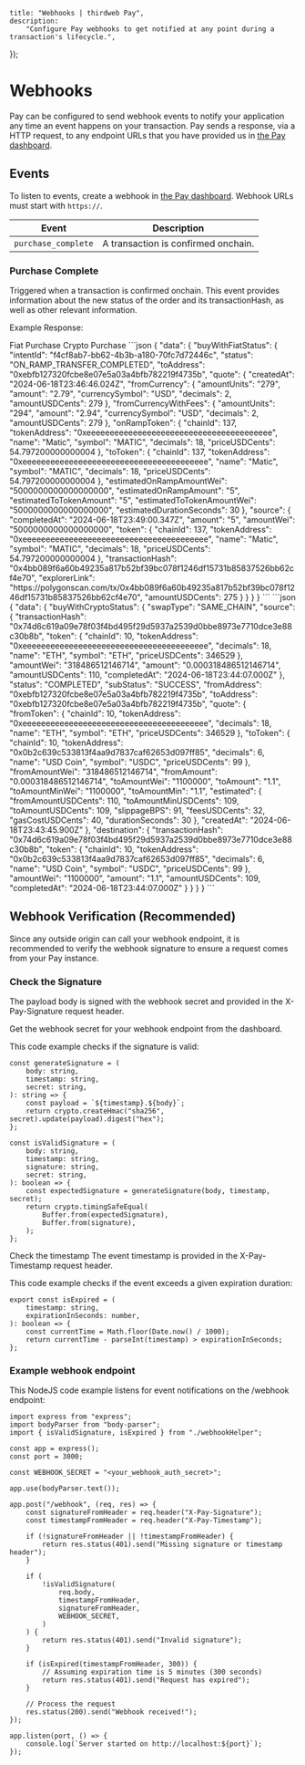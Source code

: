 
	title: "Webhooks | thirdweb Pay",
	description:
		"Configure Pay webhooks to get notified at any point during a transaction's lifecycle.",
});

# Webhooks

Pay can be configured to send webhook events to notify your application any time an event happens on your transaction. Pay sends a response, via a HTTP request, to any endpoint URLs that you have provided us in [the Pay dashboard](https://thirdweb.com/dashboard/connect/pay).

## Events

To listen to events, create a webhook in [the Pay dashboard](https://thirdweb.com/dashboard/connect/pay). Webhook URLs must start with `https://`.

| Event               | Description                         |
| ------------------- | ----------------------------------- |
| `purchase_complete` | A transaction is confirmed onchain. |

### Purchase Complete

Triggered when a transaction is confirmed onchain. This event provides information about the new status of the order and its transactionHash, as well as other relevant information.

Example Response:

<Tabs defaultValue="fiat">

<TabsList>
	<TabsTrigger value="fiat">Fiat Purchase</TabsTrigger>
	<TabsTrigger value="crypto">Crypto Purchase</TabsTrigger>
</TabsList>

<TabsContent value='fiat'>
```json
{
  "data": {
    "buyWithFiatStatus": {
      "intentId": "f4cf8ab7-bb62-4b3b-a180-70fc7d72446c",
      "status": "ON_RAMP_TRANSFER_COMPLETED",
      "toAddress": "0xebfb127320fcbe8e07e5a03a4bfb782219f4735b",
      "quote": {
        "createdAt": "2024-06-18T23:46:46.024Z",
        "fromCurrency": {
          "amountUnits": "279",
          "amount": "2.79",
          "currencySymbol": "USD",
          "decimals": 2,
          "amountUSDCents": 279
        },
        "fromCurrencyWithFees": {
          "amountUnits": "294",
          "amount": "2.94",
          "currencySymbol": "USD",
          "decimals": 2,
          "amountUSDCents": 279
        },
        "onRampToken": {
          "chainId": 137,
          "tokenAddress": "0xeeeeeeeeeeeeeeeeeeeeeeeeeeeeeeeeeeeeeeee",
          "name": "Matic",
          "symbol": "MATIC",
          "decimals": 18,
          "priceUSDCents": 54.797200000000004
        },
        "toToken": {
          "chainId": 137,
          "tokenAddress": "0xeeeeeeeeeeeeeeeeeeeeeeeeeeeeeeeeeeeeeeee",
          "name": "Matic",
          "symbol": "MATIC",
          "decimals": 18,
          "priceUSDCents": 54.797200000000004
        },
        "estimatedOnRampAmountWei": "5000000000000000000",
        "estimatedOnRampAmount": "5",
        "estimatedToTokenAmount": "5",
        "estimatedToTokenAmountWei": "5000000000000000000",
        "estimatedDurationSeconds": 30
      },
      "source": {
        "completedAt": "2024-06-18T23:49:00.347Z",
        "amount": "5",
        "amountWei": "5000000000000000000",
        "token": {
          "chainId": 137,
          "tokenAddress": "0xeeeeeeeeeeeeeeeeeeeeeeeeeeeeeeeeeeeeeeee",
          "name": "Matic",
          "symbol": "MATIC",
          "decimals": 18,
          "priceUSDCents": 54.797200000000004
        },
        "transactionHash": "0x4bb089f6a60b49235a817b52bf39bc078f1246df15731b85837526bb62cf4e70",
        "explorerLink": "https://polygonscan.com/tx/0x4bb089f6a60b49235a817b52bf39bc078f1246df15731b85837526bb62cf4e70",
        "amountUSDCents": 275
      }
    }
  }
}
```
</TabsContent>

<TabsContent value='crypto'>
```json
{
  "data": {
    "buyWithCryptoStatus": {
      "swapType": "SAME_CHAIN",
      "source": {
        "transactionHash": "0x74d6c619a09e78f03f4bd495f29d5937a2539d0bbe8973e7710dce3e88c30b8b",
        "token": {
          "chainId": 10,
          "tokenAddress": "0xeeeeeeeeeeeeeeeeeeeeeeeeeeeeeeeeeeeeeeee",
          "decimals": 18,
          "name": "ETH",
          "symbol": "ETH",
          "priceUSDCents": 346529
        },
        "amountWei": "318486512146714",
        "amount": "0.000318486512146714",
        "amountUSDCents": 110,
        "completedAt": "2024-06-18T23:44:07.000Z"
      },
      "status": "COMPLETED",
      "subStatus": "SUCCESS",
      "fromAddress": "0xebfb127320fcbe8e07e5a03a4bfb782219f4735b",
      "toAddress": "0xebfb127320fcbe8e07e5a03a4bfb782219f4735b",
      "quote": {
        "fromToken": {
          "chainId": 10,
          "tokenAddress": "0xeeeeeeeeeeeeeeeeeeeeeeeeeeeeeeeeeeeeeeee",
          "decimals": 18,
          "name": "ETH",
          "symbol": "ETH",
          "priceUSDCents": 346529
        },
        "toToken": {
          "chainId": 10,
          "tokenAddress": "0x0b2c639c533813f4aa9d7837caf62653d097ff85",
          "decimals": 6,
          "name": "USD Coin",
          "symbol": "USDC",
          "priceUSDCents": 99
        },
        "fromAmountWei": "318486512146714",
        "fromAmount": "0.000318486512146714",
        "toAmountWei": "1100000",
        "toAmount": "1.1",
        "toAmountMinWei": "1100000",
        "toAmountMin": "1.1",
        "estimated": {
          "fromAmountUSDCents": 110,
          "toAmountMinUSDCents": 109,
          "toAmountUSDCents": 109,
          "slippageBPS": 91,
          "feesUSDCents": 32,
          "gasCostUSDCents": 40,
          "durationSeconds": 30
        },
        "createdAt": "2024-06-18T23:43:45.900Z"
      },
      "destination": {
        "transactionHash": "0x74d6c619a09e78f03f4bd495f29d5937a2539d0bbe8973e7710dce3e88c30b8b",
        "token": {
          "chainId": 10,
          "tokenAddress": "0x0b2c639c533813f4aa9d7837caf62653d097ff85",
          "decimals": 6,
          "name": "USD Coin",
          "symbol": "USDC",
          "priceUSDCents": 99
        },
        "amountWei": "1100000",
        "amount": "1.1",
        "amountUSDCents": 109,
        "completedAt": "2024-06-18T23:44:07.000Z"
      }
    }
  }
}
```
</TabsContent>
</Tabs>

## Webhook Verification (Recommended)

Since any outside origin can call your webhook endpoint, it is recommended to verify the webhook signature to ensure a request comes from your Pay instance.

### Check the Signature

The payload body is signed with the webhook secret and provided in the X-Pay-Signature request header.

Get the webhook secret for your webhook endpoint from the dashboard.

This code example checks if the signature is valid:

```tsx
const generateSignature = (
	body: string,
	timestamp: string,
	secret: string,
): string => {
	const payload = `${timestamp}.${body}`;
	return crypto.createHmac("sha256", secret).update(payload).digest("hex");
};

const isValidSignature = (
	body: string,
	timestamp: string,
	signature: string,
	secret: string,
): boolean => {
	const expectedSignature = generateSignature(body, timestamp, secret);
	return crypto.timingSafeEqual(
		Buffer.from(expectedSignature),
		Buffer.from(signature),
	);
};
```

Check the timestamp
The event timestamp is provided in the X-Pay-Timestamp request header.

This code example checks if the event exceeds a given expiration duration:

```tsx
export const isExpired = (
	timestamp: string,
	expirationInSeconds: number,
): boolean => {
	const currentTime = Math.floor(Date.now() / 1000);
	return currentTime - parseInt(timestamp) > expirationInSeconds;
};
```

### Example webhook endpoint

This NodeJS code example listens for event notifications on the /webhook endpoint:

```tsx
import express from "express";
import bodyParser from "body-parser";
import { isValidSignature, isExpired } from "./webhookHelper";

const app = express();
const port = 3000;

const WEBHOOK_SECRET = "<your_webhook_auth_secret>";

app.use(bodyParser.text());

app.post("/webhook", (req, res) => {
	const signatureFromHeader = req.header("X-Pay-Signature");
	const timestampFromHeader = req.header("X-Pay-Timestamp");

	if (!signatureFromHeader || !timestampFromHeader) {
		return res.status(401).send("Missing signature or timestamp header");
	}

	if (
		!isValidSignature(
			req.body,
			timestampFromHeader,
			signatureFromHeader,
			WEBHOOK_SECRET,
		)
	) {
		return res.status(401).send("Invalid signature");
	}

	if (isExpired(timestampFromHeader, 300)) {
		// Assuming expiration time is 5 minutes (300 seconds)
		return res.status(401).send("Request has expired");
	}

	// Process the request
	res.status(200).send("Webhook received!");
});

app.listen(port, () => {
	console.log(`Server started on http://localhost:${port}`);
});
```
